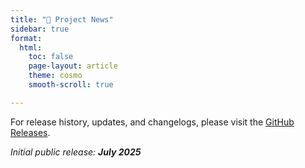 ```yaml
---
title: "📰 Project News"
sidebar: true
format:
  html:
    toc: false
    page-layout: article
    theme: cosmo
    smooth-scroll: true

---
```



For release history, updates, and changelogs, please visit the [GitHub Releases](https://github.com/users/statisticsguru1/projects/7).

_Initial public release: **July 2025**_
